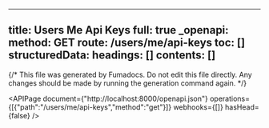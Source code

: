 <!-- AUTO-GENERATED: fumadocs-openapi (safe to overwrite) -->

---
title: Users Me Api Keys
full: true
_openapi:
  method: GET
  route: /users/me/api-keys
  toc: []
  structuredData:
    headings: []
    contents: []
---

{/* This file was generated by Fumadocs. Do not edit this file directly. Any changes should be made by running the generation command again. */}

<APIPage document={"http://localhost:8000/openapi.json"} operations={[{"path":"/users/me/api-keys","method":"get"}]} webhooks={[]} hasHead={false} />